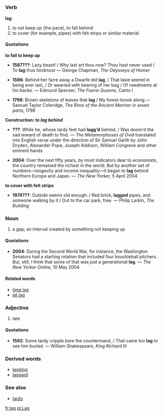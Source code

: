 =={{en}}==
===Verb===
'''lag'''
# to not keep up (the pace), to fall behind
# to cover (for example, pipes) with felt strips or similar material


====Quotations====
'''to fail to keep up'''

*'''1587???''': Lazy beast! / Why last art thou now? Thou hast never used / To '''lag''' thus hindmost &mdash; George Chapman, ''The Odysseys of Homer''

*'''1596''': Behind her farre away a Dwarfe did '''lag''', / That lasie seemd in being ever last, / Or wearied with bearing of her bag / Of needments at his backe. &mdash; Edmund Spenser, ''The Faerie Queene,'' Canto I

*'''1798''': Brown skeletons of leaves that '''lag''' / My forest-brook along &mdash; Samuel Taylor Coleridge, ''The Rime of the Ancient Mariner in seven parts,'' 1798

'''Construction: ''to lag behind'' '''

*'''???''': While he, whose tardy feet had '''lagg'd''' behind, / Was doom'd the sad reward of death to find. &mdash; ''The Metamorphoses of Ovid'' translated into English verse under the direction of Sir Samuel Garth by John Dryden, Alexander Pope, Joseph Addison, William Congreve and other eminent hands

*'''2004''': Over the next fifty years, by most indicators dear to economists, the country remained the richest in the world. But by another set of numbers—longevity and income inequality—it began to '''lag''' behind Northern Europe and Japan. &mdash; ''The New Yorker,'' 5 April 2004

'''to cover with felt strips'''
*'''1974???''': Outside seems old enough: / Red brick, '''lagged''' pipes, and someone walking by it / Out to the car park, free. &mdash; Philip Larkin, ''The Building''

===Noun===
#a gap; an interval created by something not keeping up

====Quotations====

*'''2004''': During the Second World War, for instance, the Washington Senators had a starting rotation that included four knuckleball pitchers. But, still, I think that some of that was just a generational '''lag'''. &mdash; ''The New Yorker Online,'' 10 May 2004


====Related words====
*[[time lag]]
*[[jet lag]]


===Adjective===
# late

====Quotations====
*'''1592''': Some tardy cripple bore the countermand, / That came too '''lag''' to see him buried. &mdash; William Shakespeare, ''King Richard III''

===Derived words===
*[[lagging]]
*[[laggard]]

===See also===
*[[tardy]]

[[fr:lag]]
[[pl:Lag]]